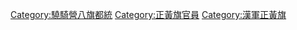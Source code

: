 [[Category:驍騎營八旗都統|Category:驍騎營八旗都統]]
[[Category:正黃旗官員|Category:正黃旗官員]]
[[Category:漢軍正黃旗|Category:漢軍正黃旗]]